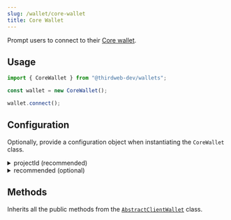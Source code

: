 ```yaml
---
slug: /wallet/core-wallet
title: Core Wallet
---
```



Prompt users to connect to their [Core wallet](https://core.app).

## Usage

```javascript
import { CoreWallet } from "@thirdweb-dev/wallets";

const wallet = new CoreWallet();

wallet.connect();
```

## Configuration

Optionally, provide a configuration object when instantiating the `CoreWallet` class.

<details>
  <summary>projectId (recommended) </summary>
  <div>

This is only relevant if you want to use [WalletConnect](https://walletconnect.com/) for connecting to Core wallet mobile app when MetaMask is not injected.

This `projectId` can be obtained at [cloud.walletconnect.com](https://cloud.walletconnect.com/). It is highly recommended to use your own project id and only use the default one for testing purposes.

```javascript
import { CoreWallet } from "@thirdweb-dev/wallets";

const wallet = new CoreWallet(
  // highlight-start
  {
    projectId: "YOUR_WALLET_CONNECT_PROJECT_ID",
  },
  // highlight-end
);
```

</div>
</details>

<details>
  <summary>recommended (optional) </summary>
  <div>

Show this wallet as "recommended" in the [ConnectWallet Modal](/react/react.connectwallet).

```ts
CoreWallet({
  // highlight-start
  recommended: true,
  // highlight-end
});
```

</div>
</details>

## Methods

Inherits all the public methods from the [`AbstractClientWallet`](interfaces/abstract-client-wallet) class.
